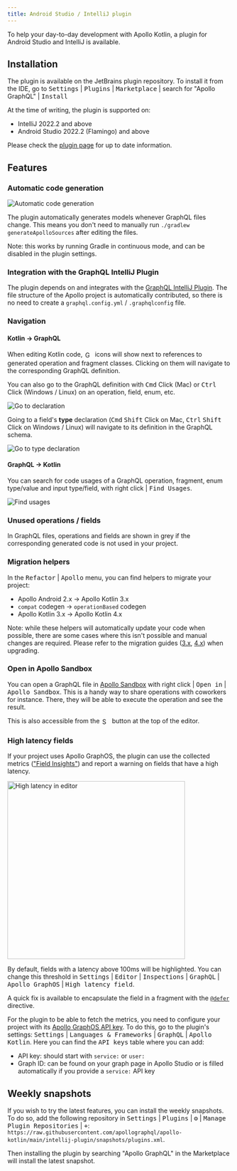 ```yaml
---
title: Android Studio / IntelliJ plugin
---
```


To help your day-to-day development with Apollo Kotlin, a plugin for Android Studio and IntelliJ is available.

## Installation

The plugin is available on the JetBrains plugin repository. To install it from the IDE, go to
<kbd>Settings</kbd> | <kbd>Plugins</kbd> | <kbd>Marketplace</kbd> | search for "Apollo GraphQL" | <kbd>Install</kbd>

At the time of writing, the plugin is supported on:

- IntelliJ 2022.2 and above
- Android Studio 2022.2 (Flamingo) and above

Please check the [plugin page](https://plugins.jetbrains.com/plugin/20645-apollo-graphql) for up to date information.

## Features

### Automatic code generation
<img src="images/ij-plugin-on-the-fly-codegen.webp" alt="Automatic code generation"/>

The plugin automatically generates models whenever GraphQL files change.
This means you don't need to manually run `./gradlew generateApolloSources` after editing the files.

Note: this works by running Gradle in continuous mode, and can be disabled in the plugin settings.

### Integration with the GraphQL IntelliJ Plugin

The plugin depends on and integrates with the [GraphQL IntelliJ Plugin](https://plugins.jetbrains.com/plugin/8097-js-graphql).
The file structure of the Apollo project is automatically contributed, so there is no need to create a `graphql.config.yml` / `.graphqlconfig` file.

### Navigation

#### Kotlin → GraphQL

When editing Kotlin code, <img src="images/gutter-icon.png" alt="Gutter icon" width="16" valign="middle" style="display: inline; margin: 2px;"/> icons will show next to references to generated operation and fragment classes.
Clicking on them will navigate to the corresponding GraphQL definition.

You can also go to the GraphQL definition with <kbd>Cmd</kbd> Click (Mac) or <kbd>Ctrl</kbd> Click (Windows / Linux) on an operation, field, enum, etc.

<img src="images/ij-plugin-go-to-declaration.webp" alt="Go to declaration"/>

Going to a field's **type** declaration (<kbd>Cmd</kbd> <kbd>Shift</kbd> Click on Mac, <kbd>Ctrl</kbd> <kbd>Shift</kbd> Click on Windows / Linux) will navigate to its definition in the GraphQL schema. 

<img src="images/ij-plugin-go-to-type-declaration.webp" alt="Go to type declaration"/>

#### GraphQL → Kotlin

You can search for code usages of a GraphQL operation, fragment, enum type/value and input type/field, with right click | <kbd>Find Usages</kbd>.

<img src="images/ij-plugin-find-usages.webp" alt="Find usages"/>

### Unused operations / fields

In GraphQL files, operations and fields are shown in grey if the corresponding generated code is not used in your project.

### Migration helpers

In the <kbd>Refactor</kbd> | <kbd>Apollo</kbd> menu, you can find helpers to migrate your project:

- Apollo Android 2.x → Apollo Kotlin 3.x
- `compat` codegen → `operationBased` codegen
- Apollo Kotlin 3.x → Apollo Kotlin 4.x

Note: while these helpers will automatically update your code when possible, there are some cases where this isn't possible and manual changes are required.
Please refer to the migration guides ([3.x](../migration/3.0/), [4.x](../migration/4.0/)) when upgrading.

### Open in Apollo Sandbox

You can open a GraphQL file in [Apollo Sandbox](https://studio.apollographql.com/sandbox/explorer) with right click | <kbd>Open in</kbd> | <kbd>Apollo Sandbox</kbd>.
This is a handy way to share operations with coworkers for instance. There, they will be able to execute the operation and see the result.

This is also accessible from the <img src="images/open-in-sandbox.png" alt="Sandbox icon" width="16" valign="middle" style="display: inline; margin: 2px;"/> button at the top of the editor.

### High latency fields

If your project uses Apollo GraphOS, the plugin can use the collected metrics (["Field Insights"](https://www.apollographql.com/docs/graphos/metrics/field-usage)) and report a warning on fields that have a high latency.

<img src="images/high-latency-field-editor.png" width="400" alt="High latency in editor"/>

By default, fields with a latency above 100ms will be highlighted. You can change this threshold in <kbd>Settings</kbd> | <kbd>Editor</kbd> | <kbd>Inspections</kbd> | <kbd>GraphQL</kbd> | <kbd>Apollo GraphOS</kbd> | <kbd>High latency field</kbd>.

A quick fix is available to encapsulate the field in a fragment with the [`@defer`](../fetching/defer) directive.

For the plugin to be able to fetch the metrics, you need to configure your project with its [Apollo GraphOS API key](https://www.apollographql.com/docs/graphos/api-keys/). To do this, go to the plugin's settings: <kbd>Settings</kbd> | <kbd>Languages & Frameworks</kbd> | <kbd>GraphQL</kbd> | <kbd>Apollo Kotlin</kbd>. Here you can find the <kbd>API keys</kbd> table where you can add:
- API key: should start with `service:` or `user:`
- Graph ID: can be found on your graph page in Apollo Studio or is filled automatically if you provide a `service:` API key

## Weekly snapshots

If you wish to try the latest features, you can install the weekly snapshots. To do so, add the following repository in <kbd>Settings</kbd> | <kbd>Plugins</kbd> | <kbd>⚙</kbd>️ | <kbd>Manage Plugin Repositories</kbd> | <kbd>+</kbd>: `https://raw.githubusercontent.com/apollographql/apollo-kotlin/main/intellij-plugin/snapshots/plugins.xml`.

Then installing the plugin by searching "Apollo GraphQL" in the Marketplace will install the latest snapshot.
